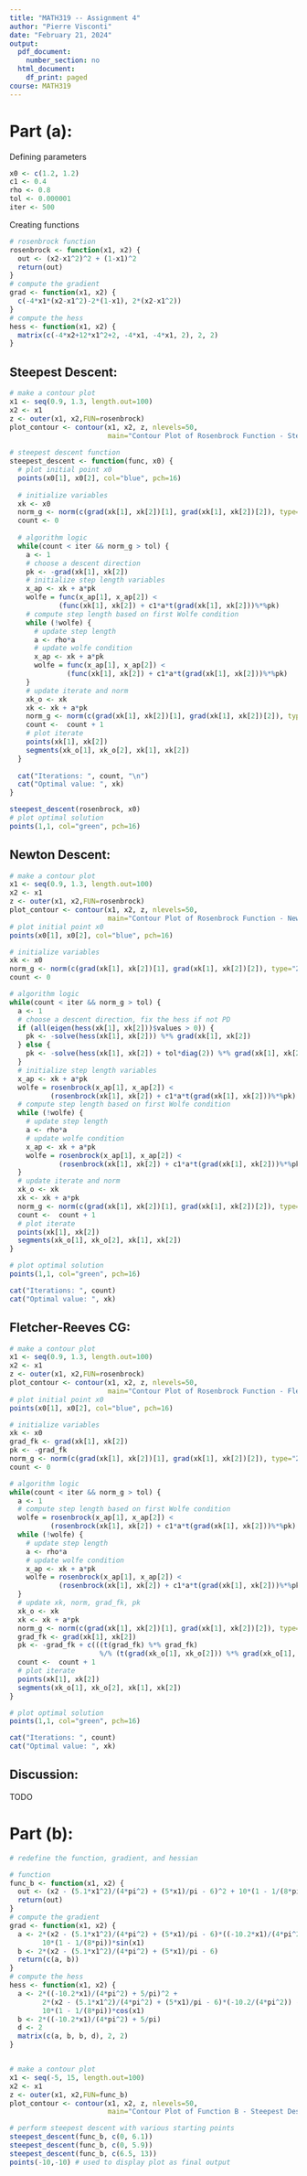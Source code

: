 ```yaml
---
title: "MATH319 -- Assignment 4"
author: "Pierre Visconti"
date: "February 21, 2024"
output:
  pdf_document:
    number_section: no
  html_document:
    df_print: paged
course: MATH319
---
```


# Part (a): 
Defining parameters
```r
x0 <- c(1.2, 1.2)
c1 <- 0.4
rho <- 0.8
tol <- 0.000001
iter <- 500

```

Creating functions
```r
# rosenbrock function
rosenbrock <- function(x1, x2) {
  out <- (x2-x1^2)^2 + (1-x1)^2
  return(out)
}
# compute the gradient
grad <- function(x1, x2) {
  c(-4*x1*(x2-x1^2)-2*(1-x1), 2*(x2-x1^2))
}
# compute the hess
hess <- function(x1, x2) {
  matrix(c(-4*x2+12*x1^2+2, -4*x1, -4*x1, 2), 2, 2) 
}
```

## Steepest Descent:
```r
# make a contour plot
x1 <- seq(0.9, 1.3, length.out=100)
x2 <- x1
z <- outer(x1, x2,FUN=rosenbrock)
plot_contour <- contour(x1, x2, z, nlevels=50, 
                        main="Contour Plot of Rosenbrock Function - Steepest Descent")
  
# steepest descent function
steepest_descent <- function(func, x0) {
  # plot initial point x0
  points(x0[1], x0[2], col="blue", pch=16)
  
  # initialize variables 
  xk <- x0
  norm_g <- norm(c(grad(xk[1], xk[2])[1], grad(xk[1], xk[2])[2]), type="2")
  count <- 0
  
  # algorithm logic
  while(count < iter && norm_g > tol) {
    a <- 1
    # choose a descent direction
    pk <- -grad(xk[1], xk[2])
    # initialize step length variables
    x_ap <- xk + a*pk
    wolfe = func(x_ap[1], x_ap[2]) < 
            (func(xk[1], xk[2]) + c1*a*t(grad(xk[1], xk[2]))%*%pk) 
    # compute step length based on first Wolfe condition
    while (!wolfe) {
      # update step length
      a <- rho*a
      # update wolfe condition
      x_ap <- xk + a*pk
      wolfe = func(x_ap[1], x_ap[2]) < 
              (func(xk[1], xk[2]) + c1*a*t(grad(xk[1], xk[2]))%*%pk)
    }
    # update iterate and norm
    xk_o <- xk
    xk <- xk + a*pk
    norm_g <- norm(c(grad(xk[1], xk[2])[1], grad(xk[1], xk[2])[2]), type="2")
    count <-  count + 1
    # plot iterate
    points(xk[1], xk[2])
    segments(xk_o[1], xk_o[2], xk[1], xk[2])
  }
  
  cat("Iterations: ", count, "\n")
  cat("Optimal value: ", xk)
}

steepest_descent(rosenbrock, x0)
# plot optimal solution
points(1,1, col="green", pch=16)
```

## Newton Descent:
```r
# make a contour plot
x1 <- seq(0.9, 1.3, length.out=100)
x2 <- x1
z <- outer(x1, x2,FUN=rosenbrock)
plot_contour <- contour(x1, x2, z, nlevels=50, 
                        main="Contour Plot of Rosenbrock Function - Newton Descent")
# plot initial point x0
points(x0[1], x0[2], col="blue", pch=16)

# initialize variables 
xk <- x0
norm_g <- norm(c(grad(xk[1], xk[2])[1], grad(xk[1], xk[2])[2]), type="2")
count <- 0

# algorithm logic
while(count < iter && norm_g > tol) {
  a <- 1
  # choose a descent direction, fix the hess if not PD
  if (all(eigen(hess(xk[1], xk[2]))$values > 0)) {
    pk <- -solve(hess(xk[1], xk[2])) %*% grad(xk[1], xk[2])
  } else {
    pk <- -solve(hess(xk[1], xk[2]) + tol*diag(2)) %*% grad(xk[1], xk[2])
  }
  # initialize step length variables
  x_ap <- xk + a*pk
  wolfe = rosenbrock(x_ap[1], x_ap[2]) < 
          (rosenbrock(xk[1], xk[2]) + c1*a*t(grad(xk[1], xk[2]))%*%pk) 
  # compute step length based on first Wolfe condition
  while (!wolfe) {
    # update step length
    a <- rho*a
    # update wolfe condition
    x_ap <- xk + a*pk
    wolfe = rosenbrock(x_ap[1], x_ap[2]) < 
            (rosenbrock(xk[1], xk[2]) + c1*a*t(grad(xk[1], xk[2]))%*%pk)
  }
  # update iterate and norm
  xk_o <- xk
  xk <- xk + a*pk
  norm_g <- norm(c(grad(xk[1], xk[2])[1], grad(xk[1], xk[2])[2]), type="2")
  count <-  count + 1
  # plot iterate
  points(xk[1], xk[2])
  segments(xk_o[1], xk_o[2], xk[1], xk[2])
}

# plot optimal solution
points(1,1, col="green", pch=16)

cat("Iterations: ", count)
cat("Optimal value: ", xk)
```

## Fletcher-Reeves CG:
```r
# make a contour plot
x1 <- seq(0.9, 1.3, length.out=100)
x2 <- x1
z <- outer(x1, x2,FUN=rosenbrock)
plot_contour <- contour(x1, x2, z, nlevels=50, 
                        main="Contour Plot of Rosenbrock Function - Fletcher-Reeves CG")
# plot initial point x0
points(x0[1], x0[2], col="blue", pch=16)

# initialize variables 
xk <- x0
grad_fk <- grad(xk[1], xk[2])
pk <- -grad_fk
norm_g <- norm(c(grad(xk[1], xk[2])[1], grad(xk[1], xk[2])[2]), type="2")
count <- 0

# algorithm logic
while(count < iter && norm_g > tol) {
  a <- 1
  # compute step length based on first Wolfe condition
  wolfe = rosenbrock(x_ap[1], x_ap[2]) < 
          (rosenbrock(xk[1], xk[2]) + c1*a*t(grad(xk[1], xk[2]))%*%pk)
  while (!wolfe) {
    # update step length
    a <- rho*a
    # update wolfe condition
    x_ap <- xk + a*pk
    wolfe = rosenbrock(x_ap[1], x_ap[2]) < 
            (rosenbrock(xk[1], xk[2]) + c1*a*t(grad(xk[1], xk[2]))%*%pk)
  }
  # update xk, norm, grad_fk, pk
  xk_o <- xk
  xk <- xk + a*pk
  norm_g <- norm(c(grad(xk[1], xk[2])[1], grad(xk[1], xk[2])[2]), type="2")
  grad_fk <- grad(xk[1], xk[2])
  pk <- -grad_fk + c(((t(grad_fk) %*% grad_fk) 
                      %/% (t(grad(xk_o[1], xk_o[2])) %*% grad(xk_o[1], xk_o[2])))) * pk
  count <-  count + 1
  # plot iterate
  points(xk[1], xk[2])
  segments(xk_o[1], xk_o[2], xk[1], xk[2])
}

# plot optimal solution
points(1,1, col="green", pch=16)

cat("Iterations: ", count)
cat("Optimal value: ", xk)
```
## Discussion:
TODO


# Part (b):
```r
# redefine the function, gradient, and hessian

# function
func_b <- function(x1, x2) {
  out <- (x2 - (5.1*x1^2)/(4*pi^2) + (5*x1)/pi - 6)^2 + 10*(1 - 1/(8*pi))*cos(x1) + 10
  return(out)
}
# compute the gradient
grad <- function(x1, x2) {
  a <- 2*(x2 - (5.1*x1^2)/(4*pi^2) + (5*x1)/pi - 6)*((-10.2*x1)/(4*pi^2) + 5/pi) - 
        10*(1 - 1/(8*pi))*sin(x1)
  b <- 2*(x2 - (5.1*x1^2)/(4*pi^2) + (5*x1)/pi - 6)
  return(c(a, b))
}
# compute the hess
hess <- function(x1, x2) {
  a <- 2*((-10.2*x1)/(4*pi^2) + 5/pi)^2 + 
        2*(x2 - (5.1*x1^2)/(4*pi^2) + (5*x1)/pi - 6)*(-10.2/(4*pi^2)) - 
        10*(1 - 1/(8*pi))*cos(x1)
  b <- 2*((-10.2*x1)/(4*pi^2) + 5/pi)
  d <- 2
  matrix(c(a, b, b, d), 2, 2) 
}


# make a contour plot
x1 <- seq(-5, 15, length.out=100)
x2 <- x1
z <- outer(x1, x2,FUN=func_b)
plot_contour <- contour(x1, x2, z, nlevels=50, 
                        main="Contour Plot of Function B - Steepest Descent")

# perform steepest descent with various starting points
steepest_descent(func_b, c(0, 6.1))
steepest_descent(func_b, c(0, 5.9))
steepest_descent(func_b, c(6.5, 13))
points(-10,-10) # used to display plot as final output
```

